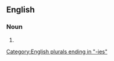 ==English==

===Noun===
{{head|en|noun form}}

# {{plural of|nonny|lang=en}}

[[Category:English plurals ending in "-ies"]]
